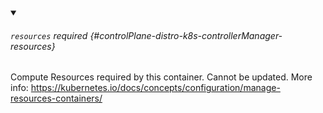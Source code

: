 


<details className="config-field" data-expandable="true" open>
<summary>

###### `resources` <span className="config-field-required" data-required="false">required</span> <span className="config-field-type"></span> <span className="config-field-default"></span> <span className="config-field-enum"></span> {#controlPlane-distro-k8s-controllerManager-resources}

Compute Resources required by this container.
Cannot be updated.
More info: https://kubernetes.io/docs/concepts/configuration/manage-resources-containers/

</summary>

<PartialResourcesreference />


</details>
